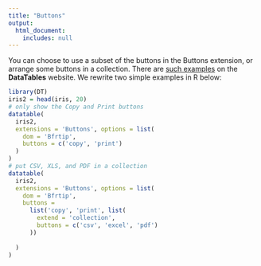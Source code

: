 ```yaml
---
title: "Buttons"
output:
  html_document:
    includes: null
---
```


You can choose to use a subset of the buttons in the Buttons extension, or arrange some buttons in a collection. There are [such examples](http://datatables.net/extensions/buttons/examples/) on the **DataTables** website. We rewrite two simple examples in R below:

```r
library(DT)
iris2 = head(iris, 20)
# only show the Copy and Print buttons
datatable(
  iris2,
  extensions = 'Buttons', options = list(
    dom = 'Bfrtip',
    buttons = c('copy', 'print')
  )
)
# put CSV, XLS, and PDF in a collection
datatable(
  iris2,
  extensions = 'Buttons', options = list(
    dom = 'Bfrtip',
    buttons = 
      list('copy', 'print', list(
        extend = 'collection',
        buttons = c('csv', 'excel', 'pdf')
      ))
    
  )
)
```
